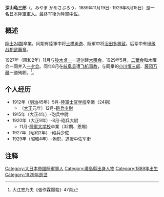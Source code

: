 <!--{{出典の明記|date=2012年4月|ソートキー=人1929年没}}-->
'''深山龟三郎'''（{{lang-ja|深山 亀三郎}}，みやま かめさぶろう、1889年11月19日- 1929年8月15日）是一名[[大日本帝国|日本]][[大日本帝国陸軍|陸軍]][[軍人|軍人]]。最終军衔为陸軍[[中佐|中佐]]。
== 概述 ==
[[陆军士官学校毕业生列表_(日本)#24.E6.9C.9F|陸士24期]]卒業。同期有陸軍中将[[土橋勇逸|土橋勇逸]]、陸軍中将[[沼田多稼蔵|沼田多稼蔵]]。后辈中有[[甲级战犯|甲级战犯]][[武藤章|武藤章]]。

1927年（昭和2年）11月与[[铃木贞一|铃木贞一]]一道创建[[木曜会_(日本陸軍)|木曜会]]。1929年5月，[[二葉会|二葉会]]和木曜会一同并入[[一夕会|一夕会]]。同年8月在[[岐阜县|岐阜县]]遭[[飞机|飞机]][[事故|事故]]，与同乗的[[小川恒三郎|小川恒三郎]]、[[藤冈万藏|藤冈万藏]]一道殉职。<ref>大江志乃夫《張作霖爆殺》47頁</ref>。

== 个人经历 ==
*1912年（[[明治|明治]]45年）5月-[[陸軍士官学校_(日本)|陸軍士官学校]]卒業（24期）
**（[[大正|大正]]元年）12月-[[砲兵|砲兵]][[少尉|少尉]]
*1915年（大正4年）-砲兵中尉
*1920年（大正9年）-8月-砲兵大尉
**11月-[[陸軍大学校|陸軍大学校]]卒業（32期、恩賜）
*1927年（昭和2年）-砲兵少佐
*1929年（昭和4年）-殉职，追授中佐军衔

== 注释 ==
<references/>

{{DEFAULTSORT:みやま かめさふろう}}
[[Category:大日本帝国陸軍軍人|Category:大日本帝国陸軍軍人]]
[[Category:廣島縣出身人物|Category:廣島縣出身人物]]
[[Category:1889年出生|Category:1889年出生]]
[[Category:1929年逝世|Category:1929年逝世]]